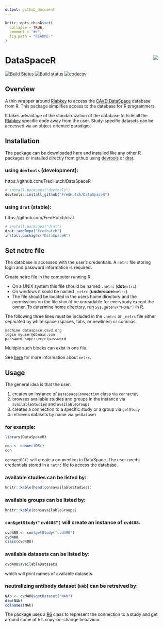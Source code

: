 ```yaml
---
output: github_document
---
```


<!-- README.md is generated from README.Rmd. Please edit that file -->

```r
knitr::opts_chunk$set(
  collapse = TRUE,
  comment = "#>",
  fig.path = "README-"
)
```

# DataSpaceR <img src="man/figures/logo.png" align="right" />

[![Build Status](https://travis-ci.org/FredHutch/DataSpaceR.svg?branch=master)](https://travis-ci.org/FredHutch/DataSpaceR)
[![Build status](https://ci.appveyor.com/api/projects/status/bmwyv5i32xr07bdr/branch/master?svg=true)](https://ci.appveyor.com/project/juyeongkim/dataspacer/branch/master)
[![codecov](https://codecov.io/gh/FredHutch/DataSpaceR/branch/master/graph/badge.svg)](https://codecov.io/gh/FredHutch/DataSpaceR/branch/master)

## Overview

A thin wrapper around [Rlabkey](https://cran.r-project.org/web/packages/Rlabkey/index.html) to access the [CAVD DataSpace](https://dataspace.cavd.org)
database from R. This package simplifies access to the database for R programmers.

It takes advantage of the standardization of the database to hide all 
the [Rlabkey](https://cran.r-project.org/web/packages/Rlabkey/index.html) 
specific code away from the user. Study-specific datasets can be accessed via 
an object-oriented paradigm.


## Installation

The package can be downloaded here and installed like any other R packages or 
installed directly from github using [devtools](https://cran.r-project.org/web/packages/devtools/index.html) or [drat](https://cran.r-project.org/web/packages/drat/index.html).


### using `devtools` (development):

https://github.com/FredHutch/DataSpaceR

```r
# install.packages("devtools")
devtools::install_github("FredHutch/DataSpaceR")
```


### using `drat` (stable):

https://github.com/FredHutch/drat

```r
# install.packages("drat")
drat::addRepo("fredhutch")
install.packages("DataSpaceR")
```


## Set netrc file

The database is accessed with the user's credentials. A `netrc` file storing 
login and password information is required.

Create netrc file in the computer running R.

* On a UNIX system this file should be named `.netrc` (**dot**`netrc`) 
* On windows it sould be named `_netrc` (**underscore**`netrc`). 
* The file should be located in the users home directory and the permissions
on the file should be unreadable for everybody except the owner. To determine
home directory, run `Sys.getenv("HOME")` in R.

The following three lines must be included in the `.netrc` or `_netrc` file 
either separated by white space (spaces, tabs, or newlines) or commas.

```
machine dataspace.cavd.org
login myuser@domain.com
password supersecretpassword
```

Multiple such blocks can exist in one file.

See [here](https://www.labkey.org/wiki/home/Documentation/page.view?name=netrc) 
for more information about `netrc`.


## Usage

The general idea is that the user:

1. creates an instance of `DataSpaceConnection` class via `connectDS`
2. browses available studies and groups in the instance via `availableStudies` and `availableGroups`
3. creates a connection to  a specific study or a group via `getStudy`
4. retrieves datasets by name via `getDataset`


### for example:

```r
library(DataSpaceR)

con <- connectDS()
con
```

`connectDS()` will create a connection to DataSpace. The user needs 
credentials stored in a `netrc` file to access the database. 


### available studies can be listed by:

```r
knitr::kable(head(con$availableStudies))
```


### available groups can be listed by:

```r
knitr::kable(con$availableGroups)
```


### `con$getStudy("cvd408")` will create an instance of `cvd408`.

```r
cvd408 <- con$getStudy("cvd408")
cvd408
class(cvd408)
```


### available datasets can be listed by:

```r
cvd408$availableDatasets
```

which will print names of available datasets.


### neutralizing antibody dataset (`NAb`) can be retreived by:

```r
NAb <- cvd408$getDataset("NAb")
dim(NAb)
colnames(NAb)
```

The package uses a [R6](https://cran.r-project.org/web/packages/R6/index.html) 
class to represent the connection to a study and get around some of R's 
copy-on-change behaviour.
